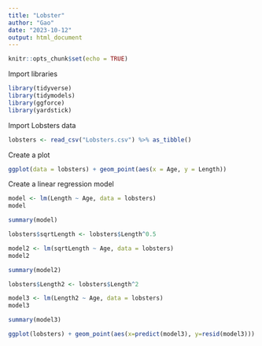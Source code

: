 ```yaml
---
title: "Lobster"
author: "Gao"
date: "2023-10-12"
output: html_document
---
```


```r
knitr::opts_chunk$set(echo = TRUE)
```

Import libraries

```r
library(tidyverse)
library(tidymodels)
library(ggforce)
library(yardstick)
```

Import Lobsters data

```r
lobsters <- read_csv("Lobsters.csv") %>% as_tibble()
```

Create a plot

```r
ggplot(data = lobsters) + geom_point(aes(x = Age, y = Length))
```

Create a linear regression model

```r
model <- lm(Length ~ Age, data = lobsters)
model

summary(model)
```

```r
lobsters$sqrtLength <- lobsters$Length^0.5

model2 <- lm(sqrtLength ~ Age, data = lobsters)
model2

summary(model2)
```

```r
lobsters$Length2 <- lobsters$Length^2

model3 <- lm(Length2 ~ Age, data = lobsters)
model3

summary(model3)
```

```r
ggplot(lobsters) + geom_point(aes(x=predict(model3), y=resid(model3)))
```